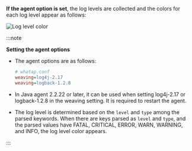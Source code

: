**If the agent option is set**, the log levels are collected and the colors for each log level appear as follows: 

  ![Log level color](/img/log-agent-option-level.png)

:::note 

**Setting the agent options**

-   The agent options are as follows: 

    ```ini
    # whatap.conf
    weaving=log4j-2.17
    weaving=logback-1.2.8
    ```

-   In Java agent 2.2.22 or later, it can be used when setting log4j-2.17 or logback-1.2.8 in the weaving setting. It is required to restart the agent.

-   The log level is determined based on the `level` and `type` among the parsed keywords. When there are keys parsed as `level` and `type`, and the parsed values have <span class='vslow'>FATAL</span>, <span class='vslow'>CRITICAL</span>, <span class=' vslow'>ERROR</span>, <span class='slow'>WARN</span>, <span class='slow'>WARNING</span>, and <span class='mstop'>INFO</span>, the log level color appears. 

:::

